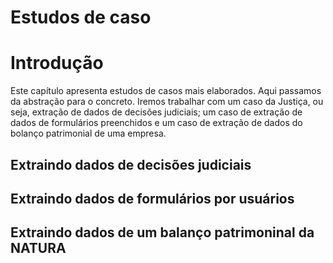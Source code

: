 # Estudos de caso


# Introdução

Este capítulo apresenta estudos de casos mais elaborados. Aqui passamos da abstração para o concreto. Iremos trabalhar com um caso da  Justiça, ou seja, extração de dados de decisões judiciais; um caso de extração de dados de formulários preenchidos e um caso de extração de dados do bolanço patrimonial de uma empresa.

## Extraindo dados de decisões judiciais

## Extraindo dados de formulários por usuários

## Extraindo dados de um balanço patrimoninal da NATURA

